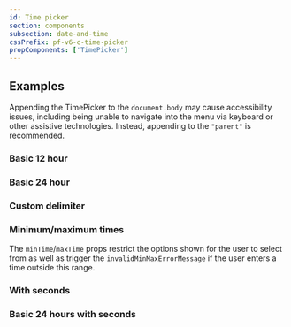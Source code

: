 ```yaml
---
id: Time picker
section: components
subsection: date-and-time
cssPrefix: pf-v6-c-time-picker
propComponents: ['TimePicker']
---
```



## Examples

Appending the TimePicker to the `document.body` may cause accessibility issues, including being unable to navigate into the menu via keyboard or other assistive technologies. Instead, appending to the `"parent"` is recommended.

### Basic 12 hour



<LiveExample src={TimePickerBasic12Hour} />

### Basic 24 hour



<LiveExample src={TimePickerBasic24Hour} />

### Custom delimiter



<LiveExample src={TimePickerCustomDelimiter} />

### Minimum/maximum times

The `minTime`/`maxTime` props restrict the options shown for the user to select from as well as trigger the `invalidMinMaxErrorMessage` if the user enters a time outside this range.



<LiveExample src={TimePickerMinMaxTimes} />

### With seconds



<LiveExample src={TimePickerWithSeconds} />

### Basic 24 hours with seconds



<LiveExample src={TimePickerBasic24HoursWithSeconds} />

